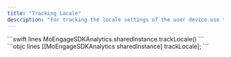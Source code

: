 ---
title: "Tracking Locale"
description: "For tracking the locale settings of the user device use trackLocale() method as shown below."
---

<Tabs>
  <Tab title="Swift">
    ```swift lines
    MoEngageSDKAnalytics.sharedInstance.trackLocale()
    ```
  </Tab>
  <Tab title="Objective-C">
    ```objc lines
    [[MoEngageSDKAnalytics sharedInstance] trackLocale];
    ```
  </Tab>
</Tabs>
